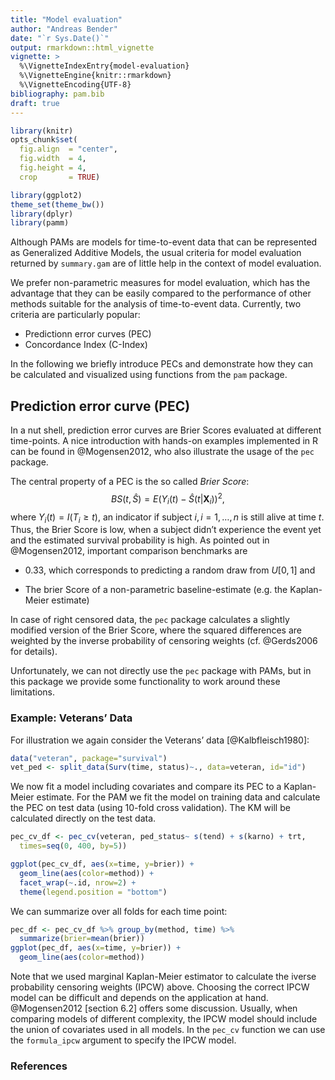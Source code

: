 ```yaml
---
title: "Model evaluation"
author: "Andreas Bender"
date: "`r Sys.Date()`"
output: rmarkdown::html_vignette
vignette: >
  %\VignetteIndexEntry{model-evaluation}
  %\VignetteEngine{knitr::rmarkdown}
  %\VignetteEncoding{UTF-8}
bibliography: pam.bib
draft: true
---
```


```r
library(knitr)
opts_chunk$set(
  fig.align  = "center",
  fig.width  = 4,
  fig.height = 4,
  crop       = TRUE)
```


```r
library(ggplot2)
theme_set(theme_bw())
library(dplyr)
library(pamm)
```


Although PAMs are models for time-to-event data that can be represented as
Generalized Additive Models, the usual criteria for model evaluation returned
by `summary.gam` are of little help in the context of model evaluation.

We prefer non-parametric measures for model evaluation, which has the advantage
that they can be easily compared to the performance of other methods suitable
for the analysis of time-to-event data. Currently, two criteria are particularly
popular:

- Predictionn error curves (PEC)
- Concordance Index (C-Index)

In the following we briefly introduce PECs and demonstrate how they can be
calculated and visualized using functions from the `pam` package.

## Prediction error curve (PEC)
In a nut shell, prediction error curves are Brier Scores evaluated at different
time-points. A nice introduction with hands-on examples implemented in R can
be found in @Mogensen2012, who also illustrate the usage of the `pec` package.


The central property of a PEC is the so called *Brier Score*:
$$
BS(t, \hat{S}) = E(Y_i(t) - \hat{S}(t|\mathbf{X}_i))^2,
$$
where $Y_i(t) = I(T_i \geq t)$, an indicator if subject $i, i=1,\ldots,n$ is
still alive at time $t$. Thus, the Brier Score is low, when a subject didn't
experience the event yet and the estimated survival probability is high.
As pointed out in @Mogensen2012, important comparison benchmarks are

  - 0.33, which corresponds to predicting a random draw from $U[0, 1]$ and

  - The brier Score of a non-parametric baseline-estimate (e.g. the Kaplan-Meier estimate)

In case of right censored data, the `pec` package calculates a slightly modified
version of the Brier Score, where the squared differences are weighted by the
inverse probability of censoring weights (cf. @Gerds2006 for details).

Unfortunately, we can not directly use the `pec` package with PAMs, but in this
package we provide some functionality to work around these limitations.

### Example: Veterans' Data
For illustration we again consider the Veterans' data [@Kalbfleisch1980]:

```r
data("veteran", package="survival")
vet_ped <- split_data(Surv(time, status)~., data=veteran, id="id")
```

We now fit a model including covariates and compare its PEC to a Kaplan-Meier
estimate. For the PAM we fit the model on training data and calculate
the PEC on test data (using 10-fold cross validation). The KM will be calculated
directly on the test data.

```r
pec_cv_df <- pec_cv(veteran, ped_status~ s(tend) + s(karno) + trt,
  times=seq(0, 400, by=5))
```

```r
ggplot(pec_cv_df, aes(x=time, y=brier)) +
  geom_line(aes(color=method)) +
  facet_wrap(~.id, nrow=2) +
  theme(legend.position = "bottom")
```

We can summarize over all folds for each time point:
```r
pec_df <- pec_cv_df %>% group_by(method, time) %>%
  summarize(brier=mean(brier))
ggplot(pec_df, aes(x=time, y=brier)) +
  geom_line(aes(color=method))
```

Note that we used marginal Kaplan-Meier estimator to calculate the
iverse probability censoring weights (IPCW) above. Choosing the correct
IPCW model can be difficult and depends on the application at hand.
@Mogensen2012 [section 6.2] offers some discussion. Usually, when comparing
models of different complexity, the IPCW model should include the union of
covariates used in all models. In the `pec_cv` function we can use
the `formula_ipcw` argument to specify the IPCW model.


### References